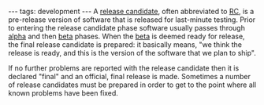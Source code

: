 ---
tags: development
---
A [[release candidate]], often abbreviated to [[RC]], is a pre-release version of software that is released for last-minute testing. Prior to entering the release candidate phase software usually passes through [[alpha]] and then [[beta]] phases. When the [[beta]] is deemed ready for release, the final release candidate is prepared: it basically means, "we think the release is ready, and this is the version of the software that we plan to ship".

If no further problems are reported with the release candidate then it is declared "final" and an official, final release is made. Sometimes a number of release candidates must be prepared in order to get to the point where all known problems have been fixed.

